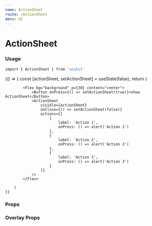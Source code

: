 ```yaml
---
name: ActionSheet
route: /ActionSheet
menu: UI
---
```




# ActionSheet

### Usage

```bash
import { ActionSheet } from 'unikit'
```

<Playground>
    {() => {
        const [actionSheet, setActionSheet] = useState(false);
        return (
     
            <Flex bg="background" p={30} content="center">
                <Button onPress={() => setActionSheet(true)}>show ActionSheet</Button>
                <ActionSheet  
                    visible={actionSheet}  
                    onClose={() => setActionSheet(false)}
                    actions={[
                        {
                            label: 'Action 1',
                            onPress: () => alert('Action 1')
                        },
                        {
                            label: 'Action 2',
                            onPress: () => alert('Action 2')
                        },
                        {
                            label: 'Action 3',
                            onPress: () => alert('Action 3')
                        }
                    ]}
                />
            </Flex>
    
        )
    }}
    
</Playground>


### Props
<Props of={ActionSheet} />

### Overlay Props
<Props of={Overlay} />